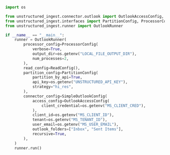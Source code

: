 ```python Python
import os

from unstructured_ingest.connector.outlook import OutlookAccessConfig, SimpleOutlookConfig
from unstructured_ingest.interfaces import PartitionConfig, ProcessorConfig, ReadConfig
from unstructured_ingest.runner import OutlookRunner

if __name__ == "__main__":
    runner = OutlookRunner(
        processor_config=ProcessorConfig(
            verbose=True,
            output_dir=os.getenv("LOCAL_FILE_OUTPUT_DIR"),
            num_processes=2,
        ),
        read_config=ReadConfig(),
        partition_config=PartitionConfig(
            partition_by_api=True,
            api_key=os.getenv("UNSTRUCTURED_API_KEY"),
            strategy="hi_res",
        ),
        connector_config=SimpleOutlookConfig(
            access_config=OutlookAccessConfig(
                client_credential=os.getenv("MS_CLIENT_CRED"),
            ),
            client_id=os.getenv("MS_CLIENT_ID"),
            tenant=os.getenv("MS_TENANT_ID"),
            user_email=os.getenv("MS_USER_EMAIL"),
            outlook_folders=["Inbox", "Sent Items"],
            recursive=True,
        ),
    )
    runner.run()
```
